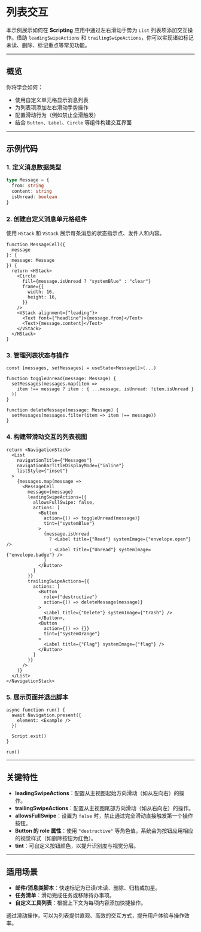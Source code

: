 # 列表交互 
        
本示例展示如何在 **Scripting** 应用中通过左右滑动手势为 `List` 列表项添加交互操作。借助 `leadingSwipeActions` 和 `trailingSwipeActions`，你可以实现诸如标记未读、删除、标记重点等常见功能。

---

## 概览

你将学会如何：

* 使用自定义单元格显示消息列表
* 为列表项添加左右滑动手势操作
* 配置滑动行为（例如禁止全滑触发）
* 结合 `Button`、`Label`、`Circle` 等组件构建交互界面

---

## 示例代码

### 1. 定义消息数据类型

```ts
type Message = {
  from: string
  content: string
  isUnread: boolean
}
```

### 2. 创建自定义消息单元格组件

使用 `HStack` 和 `VStack` 展示每条消息的状态指示点、发件人和内容。

```tsx
function MessageCell({
  message
}: {
  message: Message
}) {
  return <HStack>
    <Circle
      fill={message.isUnread ? "systemBlue" : "clear"}
      frame={{
        width: 16,
        height: 16,
      }}
    />
    <VStack alignment={"leading"}>
      <Text font={"headline"}>{message.from}</Text>
      <Text>{message.content}</Text>
    </VStack>
  </HStack>
}
```

### 3. 管理列表状态与操作

```tsx
const [messages, setMessages] = useState<Message[]>(...)

function toggleUnread(message: Message) {
  setMessages(messages.map(item =>
    item !== message ? item : { ...message, isUnread: !item.isUnread }
  ))
}

function deleteMessage(message: Message) {
  setMessages(messages.filter(item => item !== message))
}
```

### 4. 构建带滑动交互的列表视图

```tsx
return <NavigationStack>
  <List
    navigationTitle={"Messages"}
    navigationBarTitleDisplayMode={"inline"}
    listStyle={"inset"}
  >
    {messages.map(message =>
      <MessageCell
        message={message}
        leadingSwipeActions={{
          allowsFullSwipe: false,
          actions: [
            <Button
              action={() => toggleUnread(message)}
              tint={"systemBlue"}
            >
              {message.isUnread
                ? <Label title={"Read"} systemImage={"envelope.open"} />
                : <Label title={"Unread"} systemImage={"envelope.badge"} />
              }
            </Button>
          ]
        }}
        trailingSwipeActions={{
          actions: [
            <Button
              role={"destructive"}
              action={() => deleteMessage(message)}
            >
              <Label title={"Delete"} systemImage={"trash"} />
            </Button>,
            <Button
              action={() => {}}
              tint={"systemOrange"}
            >
              <Label title={"Flag"} systemImage={"flag"} />
            </Button>
          ]
        }}
      />
    )}
  </List>
</NavigationStack>
```

### 5. 展示页面并退出脚本

```tsx
async function run() {
  await Navigation.present({
    element: <Example />
  })

  Script.exit()
}

run()
```

---

## 关键特性

* **leadingSwipeActions**：配置从主视图起始方向滑动（如从左向右）的操作。
* **trailingSwipeActions**：配置从主视图尾部方向滑动（如从右向左）的操作。
* **allowsFullSwipe**：设置为 `false` 时，禁止通过完全滑动直接触发第一个操作按钮。
* **Button 的 role 属性**：使用 `"destructive"` 等角色值，系统会为按钮应用相应的视觉样式（如删除按钮为红色）。
* **tint**：可自定义按钮颜色，以提升识别度与视觉分层。

---

## 适用场景

* **邮件/消息类脚本**：快速标记为已读/未读、删除、归档或加星。
* **任务清单**：滑动完成任务或移除待办事项。
* **自定义工具列表**：根据上下文为每项内容添加快捷操作。

通过滑动操作，可以为列表提供直观、高效的交互方式，提升用户体验与操作效率。
